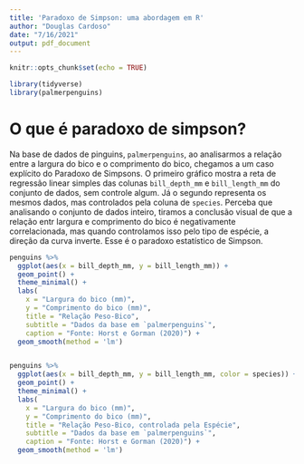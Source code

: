 ```yaml
---
title: 'Paradoxo de Simpson: uma abordagem em R'
author: "Douglas Cardoso"
date: "7/16/2021"
output: pdf_document
---
```


```r
knitr::opts_chunk$set(echo = TRUE)

library(tidyverse)
library(palmerpenguins)
```

# O que é paradoxo de simpson?




Na base de dados de pinguins, `palmerpenguins`, ao analisarmos a relação entre a largura do bico e o comprimento do bico, chegamos a um caso explícito do Paradoxo de Simpsons. O primeiro gráfico mostra a reta de regressão linear simples das colunas `bill_depth_mm` e `bill_length_mm` do conjunto de dados, sem controle algum. Já o segundo representa os mesmos dados, mas controlados pela coluna de `species`. Perceba que analisando o conjunto de dados inteiro, tiramos a conclusão visual de que a relação entr largura e comprimento do bico é negativamente correlacionada, mas quando controlamos isso pelo tipo de espécie, a direção da curva inverte. Esse é o paradoxo estatístico de Simpson.


```r

penguins %>%
  ggplot(aes(x = bill_depth_mm, y = bill_length_mm)) + 
  geom_point() +
  theme_minimal() + 
  labs(
    x = "Largura do bico (mm)",
    y = "Comprimento do bico (mm)",
    title = "Relação Peso-Bico",
    subtitle = "Dados da base em `palmerpenguins`",
    caption = "Fonte: Horst e Gorman (2020)") + 
  geom_smooth(method = 'lm')


penguins %>%
  ggplot(aes(x = bill_depth_mm, y = bill_length_mm, color = species)) + 
  geom_point() +
  theme_minimal() + 
  labs(
    x = "Largura do bico (mm)",
    y = "Comprimento do bico (mm)",
    title = "Relação Peso-Bico, controlada pela Espécie",
    subtitle = "Dados da base em `palmerpenguins`",
    caption = "Fonte: Horst e Gorman (2020)") + 
  geom_smooth(method = 'lm')

```
